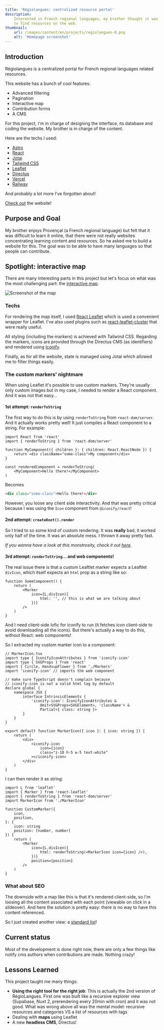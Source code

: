 ```yaml
---
title: 'Régiolangues: centralized resource portal'
description:
    Interested in French regional languages, my brother thought it was difficult
    to find resources on the web.
thumbnail:
    url: /images/content/en/projects/regiolangues-0.png
    alt: 'Homepage screenshot'
---
```


## Introduction

Régiolangues is a centralized portal for French regional languages related
resources.

This website has a bunch of cool features:

-   Advanced filtering
-   Pagination
-   Interactive map
-   Contribution forms
-   A CMS

For this project, I'm in charge of designing the interface, its database and
coding the website. My brother is in charge of the content.

Here are the techs I used:

-   [Astro](https://astro.build)
-   [React](https://react.dev/)
-   [Jotai](https://jotai.org/)
-   [Tailwind CSS](https://tailwindcss.com)
-   [Leaflet](https://leafletjs.com/)
-   [Directus](https://directus.io)
-   [Vercel](https://vercel.com)
-   [Railway](https://railway.app)

And probably a lot more I've forgotten about!

[Check out](https://www.regiolangues.fr) the website!

## Purpose and Goal

My brother enjoys Provençal (a French regional language) but felt that it was
difficult to learn it online, that there were not really websites concentrating
learning content and resources. So he asked me to build a website for this. The
goal was to be able to have many languages so that people can contribute.

## Spotlight: interactive map

There are many interesting parts in this project but let's focus on what was the
most challenging part: the [interactive map](https://www.regiolangues.fr/carte).

![Screenshot of the map](/images/content/en/projects/regiolangues-1.png)

### Techs

For rendering the map itself, I used
[React Leaflet](https://react-leaflet.js.org/) which is used a convenient
wrapper for Leaflet. I've also used plugins such as
[react-leaflet-cluster](https://github.com/akursat/react-leaflet-cluster) that
were really useful.

All styling (including the markers) is achieved with Tailwind CSS. Regarding the
markers, icons are provided through the Directus CMS (as identifiers) and
rendered using [Iconify](https://iconify.design/).

Finally, as for all the website, state is managed using Jotai which allowed me
to filter things easily.

### The custom markers' nightmare

When using Leaflet it's possible to use custom markers. They're usually only
custom images but in my case, I needed to render a React component. And it was
not that easy...

#### 1st attempt: `renderToString`

The first way to do this is by using `renderToString` from `react-dom/server`.
And it actually works pretty well! It just compiles a React component to a
string. For example:

```tsx
import React from 'react'
import { renderToString } from 'react-dom/server'

function MyComponent({ children }: { children: React.ReactNode }) {
    return <div className="some-class">My component</div>
}

const renderedComponent = renderToString(
    <MyComponent>Hello there!</MyComponent>
)
```

Becomes

```html
<div class="some-class">Hello there!</div>
```

However, you loose any client side interactivity. And that was pretty critical
because I was using the `Icon` component from `@iconify/react`!

#### 2nd attempt: `createRoot().render`

So I tried to so some kind of custom rendering. It was **really** bad, it worked
only half of the time. It was an absolute mess. I thrown it away pretty fast.

_If you wanna have a look at this monstrosity, check it out
[here](https://github.com/holytrips/react-leaflet-marker/issues/10#issuecomment-1426753224)._

#### 3rd attempt: `renderToString`... and web components!

The real issue there is that a custom Leaftlet marker expects a Leaftlet
`divIcon`, which itself expects an `html` prop as a string like so:

```tsx
function SomeComponent() {
    return (
        <Marker
            icon={L.divIcon({
                html: '', // this is what we are talking about
            })}
        />
    )
}
```

And I need client-side lofic for iconify to run (it fetches icon client-side to
avoid downloading all the icons). But there's actually a way to do this, without
React: web components!

So I extracted my custom marker icon to a component:

```tsx
// MarkerIcon.tsx
import type { IconifyIconAttributes } from 'iconify-icon'
import type { SVGProps } from 'react'
import { Circle, HandsupFlower } from './Markers'
import 'iconify-icon' // imports the web component

// make sure TypeScript doesn't complain because
// iconify-icon is not a valid html tag by default
declare global {
    namespace JSX {
        interface IntrinsicElements {
            'iconify-icon': IconifyIconAttributes &
                Omit<SVGProps<SVGElement>, 'className'> &
                Partial<{ class: string }>
        }
    }
}

export default function MarkerIcon({ icon }: { icon: string }) {
    return (
        <div>
            <iconify-icon
                icon={icon}
                class="z-10 h-5 w-5 text-white"
            ></iconify-icon>
        </div>
    )
}
```

I can then render it as string:

```tsx
import L from 'leaflet'
import { Marker } from 'react-leaflet'
import { renderToString } from 'react-dom/server'
import MarkerIcon from './MarkerIcon'

function CustomMarker({
    icon,
    position,
}: {
    icon: string
    position: [number, number]
}) {
    return (
        <Marker
            icon={L.divIcon({
                html: renderToString(<MarkerIcon icon={icon} />),
            })}
            position={position}
        />
    )
}
```

### What about SEO

The downside with a map like this is that it's rendered client-side, so I'm
loosing all the content associated with each point (viewable on click in a
slideover). And here the solution is pretty easy: there is no way to have this
content referenced.

So I just created another view: a
[standard list](https://www.regiolangues.fr/carte/liste)!

## Current status

Most of the development is done right now, there are only a few things like
notify cms authors when contributions are made. Nothing crazy!

## Lessons Learned

This project taught me many things:

-   **Using the right tool for the right job**: This is actually the 2nd version
    of RégioLangues. First one was built like a recursive explorer view
    (Supabase, Nuxt 2, prerendering every 20min with cron) and it was not good.
    What was wrong above all was the mental model: recursive resources and
    categories VS a list of resources with tags
-   Dealing with **maps** using Leaflet
-   A new **headless CMS**, Directus!
